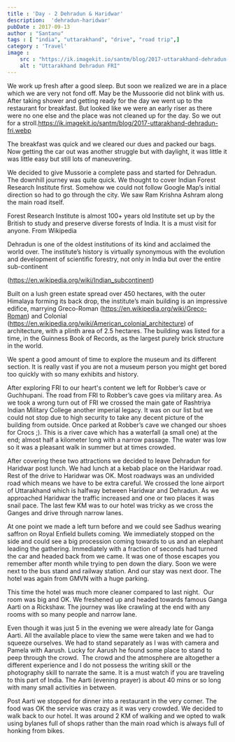 ```yaml
---
title : 'Day - 2 Dehradun & Haridwar'
description:  'dehradun-haridwar'
pubDate : 2017-09-13
author : "Santanu"
tags : [ "india", "uttarakhand", "drive", "road trip",]
category : 'Travel'
image :
    src : "https://ik.imagekit.io/santm/blog/2017-uttarakhand-dehradun-fri.webp"
    alt : "Uttarakhand Dehradun FRI"
---
```

We work up fresh after a good sleep. But soon we realized we are in a place which we are very not fond off. May be the Mussoorie did not blink with us. After taking shower and getting ready for the day we went up to the restaurant for breakfast. But looked like we were an early riser as there were no one else and the place was not cleaned up for the day. So we out for a stroll.https://ik.imagekit.io/santm/blog/2017-uttarakhand-dehradun-fri.webp

 The breakfast was quick and we cleared our dues and packed our bags. Now getting the car out was another struggle but with daylight, it was little it was little easy but still lots of maneuvering. 

We decided to give Mussorie a complete pass and started for Dehradun. The downhill journey was quite quick. We thought to cover Indian Forest Research Institute first. Somehow we could not follow Google Map’s initial direction so had to go through the city. We saw Ram Krishna Ashram along the main road itself. 

Forest Research Institute is almost 100+ years old Institute set up by the British to study and preserve diverse forests of India. It is a must visit for anyone. From Wikipedia 

Dehradun is one of the oldest institutions of its kind and acclaimed the world over. The institute’s history is virtually synonymous with the evolution and development of scientific forestry, not only in India but over the entire sub-continent

(https://en.wikipedia.org/wiki/Indian_subcontinent)

Built on a lush green estate spread over 450 hectares, with the outer Himalaya forming its back drop, the institute’s main building is an impressive edifice, marrying Greco-Roman (https://en.wikipedia.org/wiki/Greco-Roman) and Colonial (https://en.wikipedia.org/wiki/American_colonial_architecture) of architecture, with a plinth area of 2.5 hectares. The building was listed for a time, in the Guinness Book of Records, as the largest purely brick structure in the world. 

We spent a good amount of time to explore the museum and its different section. It is really vast if you are not a museum person you might get bored too quickly with so many exhibits and history.

After exploring FRI to our heart's content we left for Robber’s cave or Guchhupani. The road from FRI to Robber’s cave goes via military area. As we took a wrong turn out of FRI we crossed the main gate of Rashtriya Indian Military College another imperial legacy. It was on our list but we could not stop due to high security to take any decent picture of the building from outside. Once parked at Robber’s cave we changed our shoes for Crocs ;). This is a river cave which has a waterfall (a small one) at the end; almost half a kilometer long with a narrow passage. The water was low so it was a
pleasant walk in summer but at times crowded.

After covering these two attractions we decided to leave Dehradun for Haridwar
post lunch. We had lunch at a kebab place on the Haridwar road. Rest of the drive to Haridwar was OK. Most roadways was an undivided road which means we have to be extra careful. We crossed the lone airport of Uttarakhand which is halfway between Haridwar and Dehradun. As we approached Haridwar the traffic increased and one or two places it was snail pace. The last few KM was to our hotel was tricky as we cross the Ganges and drive through narrow lanes. 

At one point we made a left turn before and we could see Sadhus wearing saffron on Royal Enfield bullets coming. We immediately stopped on the side and could see a big procession coming towards to us and an elephant leading the gathering. Immediately with a fraction of seconds had turned the car and headed back from we came. It was one of those escapes you remember after month while trying to pen down the diary. Soon we were
next to the bus stand and railway station. And our stay was next door. The hotel was again from GMVN with a huge parking.

This time the hotel was much more cleaner compared to last night.  Our room was big and OK. We freshened up and headed towards famous Ganga Aarti on a Rickshaw. The journey was like crawling at the end with any rooms with so many people and narrow lane. 

Even though it was just 5 in the evening we were already late for Ganga Aarti. All the available place to view the same were taken and we had to squeeze ourselves. We had to stand separately as I was with camera and Pamela with Aarush. Lucky for Aarush he found some place to stand to peep through the crowd.  The crowd and the atmosphere are altogether a different experience and I do not possess the writing skill or the photography skill to narrate the same. It is a must watch if you are traveling to this part of India. The Aarti (evening prayer) is about 40 mins or so long with many small activities in between.

Post Aarti we stopped for dinner into a restaurant in the very corner. The food was OK the service was crazy as it was very crowded. We decided to walk back to our hotel. It was around 2 KM of walking and we opted to walk using bylanes full of shops rather than the main road which is always full of honking from bikes.


